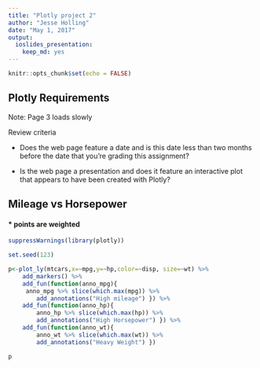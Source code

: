 ---
title: "Plotly project 2"
author: "Jesse Holling"
date: "May 1, 2017"       
output: 
  ioslides_presentation: 
    keep_md: yes
---

```{r setup, include=FALSE}
knitr::opts_chunk$set(echo = FALSE)
```
## Plotly Requirements

Note: Page 3 loads slowly

Review criteria


* Does the web page feature a date and is this date less than two months before the date that you're grading
 this assignment?
 

* Is the web page a presentation and does it feature an interactive plot that appears to have been created with Plotly?


## Mileage vs Horsepower
#### * points are weighted

```{r load data,include=FALSE}
suppressWarnings(library(plotly))
```

```{r, echo=FALSE}

set.seed(123)

p<-plot_ly(mtcars,x=~mpg,y=~hp,color=~disp, size=~wt) %>%
    add_markers() %>%
    add_fun(function(anno_mpg){
     anno_mpg %>% slice(which.max(mpg)) %>%
        add_annotations("High mileage") }) %>%
    add_fun(function(anno_hp){
        anno_hp %>% slice(which.max(hp)) %>%
        add_annotations("High Horsepower") }) %>%
    add_fun(function(anno_wt){
        anno_wt %>% slice(which.max(wt)) %>%
        add_annotations("Heavy Weight") })    

p

```
